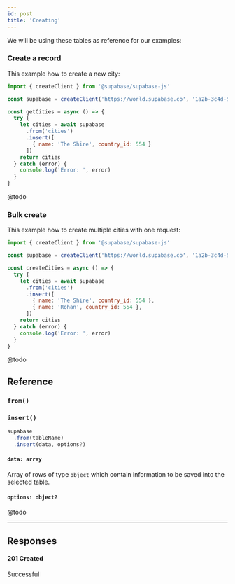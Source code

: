 ```yaml
---
id: post
title: 'Creating'
---
```





We will be using these tables as reference for our examples:

<DummyData />



### Create a record

This example how to create a new city:

<!-- prettier-ignore -->
```js {7-11}
import { createClient } from '@supabase/supabase-js'

const supabase = createClient('https://world.supabase.co', '1a2b-3c4d-5e6f-7g8h')

const getCities = async () => {
  try {
    let cities = await supabase
      .from('cities')
      .insert([
        { name: 'The Shire', country_id: 554 }
      ])
    return cities
  } catch (error) {
    console.log('Error: ', error)
  }
}
```

<Collapsable title="Toggle Example Response">

@todo

</Collapsable>

### Bulk create

This example how to create multiple cities with one request:

<!-- prettier-ignore -->
```js {7-12}
import { createClient } from '@supabase/supabase-js'

const supabase = createClient('https://world.supabase.co', '1a2b-3c4d-5e6f-7g8h')

const createCities = async () => {
  try {
    let cities = await supabase
      .from('cities')
      .insert([
        { name: 'The Shire', country_id: 554 },
        { name: 'Rohan', country_id: 554 },
      ])
    return cities
  } catch (error) {
    console.log('Error: ', error)
  }
}
```

<Collapsable title="Toggle Example Response">

@todo

</Collapsable>




## Reference

### `from()`
<FromFunction verb='post' />

### `insert()`
```js {3}
supabase
  .from(tableName)
  .insert(data, options?)
```

#### `data: array`
Array of rows of type `object` which contain information to be saved into the selected table.
 
#### `options: object?`  
@todo

---

## Responses

#### 201 Created
Successful

<CommonResponses />